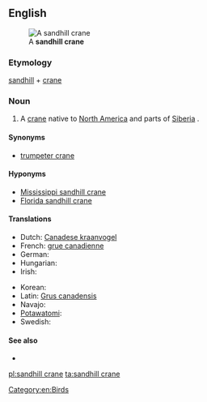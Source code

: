 ==English==
[[File:SandHillCraneFourCornersFlorida.jpg|thumb|A '''sandhill crane''']]

===Etymology===

[[sandhill]] + [[crane]]

===Noun===
{{en-noun}}

# A [[crane]] native to [[North America]] and parts of [[Siberia]] {{qualifier|[[Grus]] [[canadensis]]}}.

====Synonyms====
* [[trumpeter crane]]

====Hyponyms====
* [[Mississippi sandhill crane]]
* [[Florida sandhill crane]]

====Translations====
{{trans-top|a species of crane}}
* Dutch: [[Canadese kraanvogel]] {{m}}
* French: [[grue canadienne]] {{f}}
* German: {{t-|de|Kanadakranich|m}}
* Hungarian: {{t-|hu|kanadai daru}}
* Irish: {{t-|ga|grús Ceanadach|m}}
{{trans-mid}}
* Korean: {{t-|ko|캐나다두루미|tr=kaenadadurumi|sc=Hang}}
* Latin: [[Grus canadensis]]
* Navajo: {{tø|nv|déłí}}
* [[Potawatomi]]: {{tø|pot|jejauk}}
* Swedish: {{t-|sv|trumpetartrana}}
{{trans-bottom}}

====See also====
* {{pedialite}}

[[Category:en:Birds]]

[[pl:sandhill crane]]
[[ta:sandhill crane]]